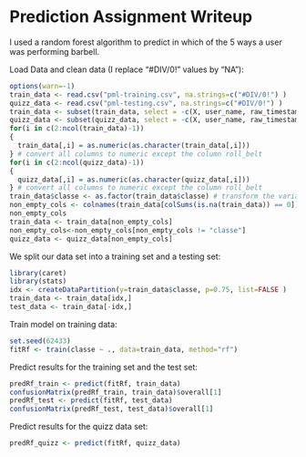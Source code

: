 Prediction Assignment Writeup
=============================

I used a random forest algorithm to predict in which of the 5 ways a user was performing barbell.


Load Data and clean data (I replace "#DIV/0!" values by "NA"):
```{r}
options(warn=-1)
train_data <- read.csv("pml-training.csv", na.strings=c("#DIV/0!") )
quizz_data <- read.csv("pml-testing.csv", na.strings=c("#DIV/0!") )
train_data <- subset(train_data, select = -c(X, user_name, raw_timestamp_part_1, raw_timestamp_part_2, cvtd_timestamp, new_window, num_window) ) # remove useless columns
quizz_data <- subset(quizz_data, select = -c(X, user_name, raw_timestamp_part_1, raw_timestamp_part_2, cvtd_timestamp, new_window, num_window) ) # remove useless columns
for(i in c(2:ncol(train_data)-1))
{
  train_data[,i] = as.numeric(as.character(train_data[,i]))
} # convert all columns to numeric except the column roll_belt
for(i in c(2:ncol(quizz_data)-1))
{
  quizz_data[,i] = as.numeric(as.character(quizz_data[,i]))
} # convert all columns to numeric except the column roll_belt
train_data$classe <- as.factor(train_data$classe) # transform the variable we try to predict as factor
non_empty_cols <- colnames(train_data[colSums(is.na(train_data)) == 0]) # select empty columns
non_empty_cols
train_data <- train_data[non_empty_cols]
non_empty_cols<-non_empty_cols[non_empty_cols != "classe"]
quizz_data <- quizz_data[non_empty_cols]
```


We split our data set into a training set and a testing set:

```{r}
library(caret)
library(stats)
idx <- createDataPartition(y=train_data$classe, p=0.75, list=FALSE )
train_data <- train_data[idx,]
test_data <- train_data[-idx,]
```


Train model on training data:
```{r}
set.seed(62433)
fitRf <- train(classe ~ ., data=train_data, method="rf")
```


Predict results for the training set and the test set:
```{r}
predRf_train <- predict(fitRf, train_data)
confusionMatrix(predRf_train, train_data)$overall[1]
predRf_test <- predict(fitRf, test_data)
confusionMatrix(predRf_test, test_data)$overall[1]
```

Predict results for the quizz data set:
```{r}
predRf_quizz <- predict(fitRf, quizz_data)
```

